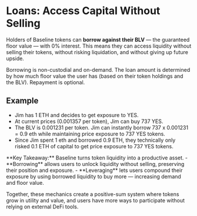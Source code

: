 
# Loans: Access Capital Without Selling 

Holders of Baseline tokens can **borrow against their BLV** — the guaranteed floor value — with 0% interest. 
This means they can access liquidity without selling their tokens, without risking liquidation, and without 
giving up future upside.

Borrowing is non-custodial and on-demand. The loan amount is determined by how much floor value the user 
has (based on their token holdings and the BLV). Repayment is optional.

## Example
- Jim has 1 ETH and decides to get exposure to YES. 
- At current prices (0.001357 per token), Jim can buy 737 YES.
- The BLV is 0.001231 per token. Jim can instantly borrow 737 x 0.001231 = 0.9 eth while maintaining price 
exposure to 737 YES tokens. 
- Since Jim spent 1 eth and borrowed 0.9 ETH, they technically only risked 0.1 ETH 
of capital to get price exposure to 737 YES tokens.

<Callout type="info" emoji="💡">
**Key Takeaway:** Baseline turns token liquidity into a productive asset.
- **Borrowing** allows users to unlock liquidity without selling, preserving their position and exposure.
- **Leveraging** lets users compound their exposure by using borrowed liquidity to buy more — increasing demand and floor value.

Together, these mechanics create a positive-sum system where tokens grow in utility and value, and users have 
more ways to participate without relying on external DeFi tools.
</Callout>